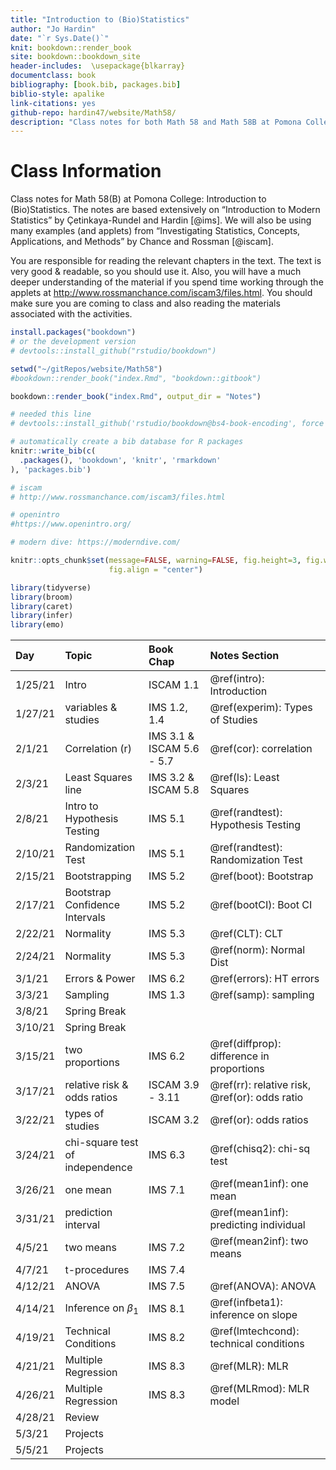```yaml
---
title: "Introduction to (Bio)Statistics"
author: "Jo Hardin"
date: "`r Sys.Date()`"
knit: bookdown::render_book
site: bookdown::bookdown_site
header-includes:  \usepackage{blkarray}
documentclass: book
bibliography: [book.bib, packages.bib]
biblio-style: apalike
link-citations: yes
github-repo: hardin47/website/Math58/
description: "Class notes for both Math 58 and Math 58B at Pomona College: Introduction to Statistics and Introduction to Biostatistics.  The notes are based extensively on Introduction to Modern Statistics by Çetinkaya-Rundel and Hardin Investigating Statistical Concepts, Applications, and Methods by Chance and Rossman."
---
```


# Class Information {.unnumbered}

Class notes for Math 58(B) at Pomona College: Introduction to (Bio)Statistics. The notes are based extensively on "Introduction to Modern Statistics" by Çetinkaya-Rundel and Hardin [@ims]. We will also be using many examples (and applets) from "Investigating Statistics, Concepts, Applications, and Methods" by Chance and Rossman [@iscam].

You are responsible for reading the relevant chapters in the text. The text is very good & readable, so you should use it. Also, you will have a much deeper understanding of the material if you spend time working through the applets at <http://www.rossmanchance.com/iscam3/files.html>. You should make sure you are coming to class and also reading the materials associated with the activities.

```r
install.packages("bookdown")
# or the development version
# devtools::install_github("rstudio/bookdown")

setwd("~/gitRepos/website/Math58")
#bookdown::render_book("index.Rmd", "bookdown::gitbook")

bookdown::render_book("index.Rmd", output_dir = "Notes")

# needed this line
# devtools::install_github('rstudio/bookdown@bs4-book-encoding', force = TRUE)
```

```r
# automatically create a bib database for R packages
knitr::write_bib(c(
  .packages(), 'bookdown', 'knitr', 'rmarkdown'
), 'packages.bib')
```

```r
# iscam
# http://www.rossmanchance.com/iscam3/files.html

# openintro
#https://www.openintro.org/

# modern dive: https://moderndive.com/
```

```r
knitr::opts_chunk$set(message=FALSE, warning=FALSE, fig.height=3, fig.width=5, 
                      fig.align = "center")

library(tidyverse)
library(broom)
library(caret)
library(infer)
library(emo)
```

| Day     | Topic                           | Book Chap                 | Notes Section                                   |
|:--------|:--------------------------------|:--------------------------|:------------------------------------------------|
| 1/25/21 | Intro                           | ISCAM 1.1                 | \@ref(intro): Introduction                      |
| 1/27/21 | variables & studies             | IMS 1.2, 1.4              | \@ref(experim): Types of Studies                |
| 2/1/21  | Correlation (r)                 | IMS 3.1 & ISCAM 5.6 - 5.7 | \@ref(cor): correlation                         |
| 2/3/21  | Least Squares line              | IMS 3.2 & ISCAM 5.8       | \@ref(ls): Least Squares                        |
| 2/8/21  | Intro to Hypothesis Testing     | IMS 5.1                   | \@ref(randtest): Hypothesis Testing             |
| 2/10/21 | Randomization Test              | IMS 5.1                   | \@ref(randtest): Randomization Test             |
| 2/15/21 | Bootstrapping                   | IMS 5.2                   | \@ref(boot): Bootstrap                          |
| 2/17/21 | Bootstrap Confidence Intervals  | IMS 5.2                   | \@ref(bootCI): Boot CI                          |
| 2/22/21 | Normality                       | IMS 5.3                   | \@ref(CLT): CLT                                 |
| 2/24/21 | Normality                       | IMS 5.3                   | \@ref(norm): Normal Dist                        |
| 3/1/21  | Errors & Power                  | IMS 6.2                   | \@ref(errors): HT errors                        |
| 3/3/21  | Sampling                        | IMS 1.3                   | \@ref(samp): sampling                           |
| 3/8/21  | Spring Break                    |                           |                                                 |
| 3/10/21 | Spring Break                    |                           |                                                 |
| 3/15/21 | two proportions                 | IMS 6.2                   | \@ref(diffprop): difference in proportions      |
| 3/17/21 | relative risk & odds ratios     | ISCAM 3.9 - 3.11          | \@ref(rr): relative risk, \@ref(or): odds ratio |
| 3/22/21 | types of studies                | ISCAM 3.2                 | \@ref(or): odds ratios                          |
| 3/24/21 | chi-square test of independence | IMS 6.3                   | \@ref(chisq2): chi-sq test                      |
| 3/26/21 | one mean                        | IMS 7.1                   | \@ref(mean1inf): one mean                       |
| 3/31/21 | prediction interval             |                           | \@ref(mean1inf): predicting individual          |
| 4/5/21  | two means                       | IMS 7.2                   | \@ref(mean2inf): two means                      |
| 4/7/21  | t-procedures                    | IMS 7.4                   |                                                 |
| 4/12/21 | ANOVA                           | IMS 7.5                   | \@ref(ANOVA): ANOVA                             |
| 4/14/21 | Inference on $\beta_1$          | IMS 8.1                   | \@ref(infbeta1): inference on slope             |
| 4/19/21 | Technical Conditions            | IMS 8.2                   | \@ref(lmtechcond): technical conditions         |
| 4/21/21 | Multiple Regression             | IMS 8.3                   | \@ref(MLR): MLR                                 |
| 4/26/21 | Multiple Regression             | IMS 8.3                   | \@ref(MLRmod): MLR model                        |
| 4/28/21 | Review                          |                           |                                                 |
| 5/3/21  | Projects                        |                           |                                                 |
| 5/5/21  | Projects                        |                           |                                                 |
